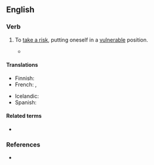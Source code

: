 ==English==

===Verb===
{{en-verb|stick<,,stuck> one's neck out}}

# {{lb|en|idiomatic}} To [[take a risk]], putting oneself in a [[vulnerable]] position.
#* {{RQ:Wodehouse Offing|chapter=XVI|passage=Uncle Tom's study was a place I seldom entered during my visits to Brinkley Court, because when I did go there he always grabbed me and started to talk about old silver, whereas if he caught me in the open he often touched on other topics, and the way I looked at it was that there was no sense in '''sticking one's neck out'''. It was more than a year since I had been inside this sanctum [...]}}

====Translations====
{{trans-top|putting oneself in a vulnerable position}}
* Finnish: {{t|fi|[[vaarantaa]] [[itsensä]]}}
* French: {{t+|fr|se mouiller}}, {{t+|fr|mouiller sa chemise}}
{{trans-mid}}
* Icelandic: {{t|is|gefa höggstað á sér}}
* Spanish: {{t+|es|mojarse}}
{{trans-bottom}}

====Related terms====
* {{l|en|wind one's neck in}}

===References===
* {{R:Lexico}}